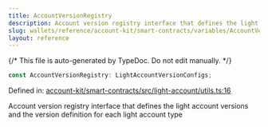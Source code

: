 ```yaml
---
title: AccountVersionRegistry
description: Account version registry interface that defines the light account versions and the version definition for each light account type
slug: wallets/reference/account-kit/smart-contracts/variables/AccountVersionRegistry
layout: reference
---
```


{/* This file is auto-generated by TypeDoc. Do not edit manually. */}

```ts
const AccountVersionRegistry: LightAccountVersionConfigs;
```

Defined in: [account-kit/smart-contracts/src/light-account/utils.ts:16](https://github.com/alchemyplatform/aa-sdk/blob/17aad1f572375d42a06c7e3238078a88a435d459/account-kit/smart-contracts/src/light-account/utils.ts#L16)

Account version registry interface that defines the light account versions
and the version definition for each light account type
